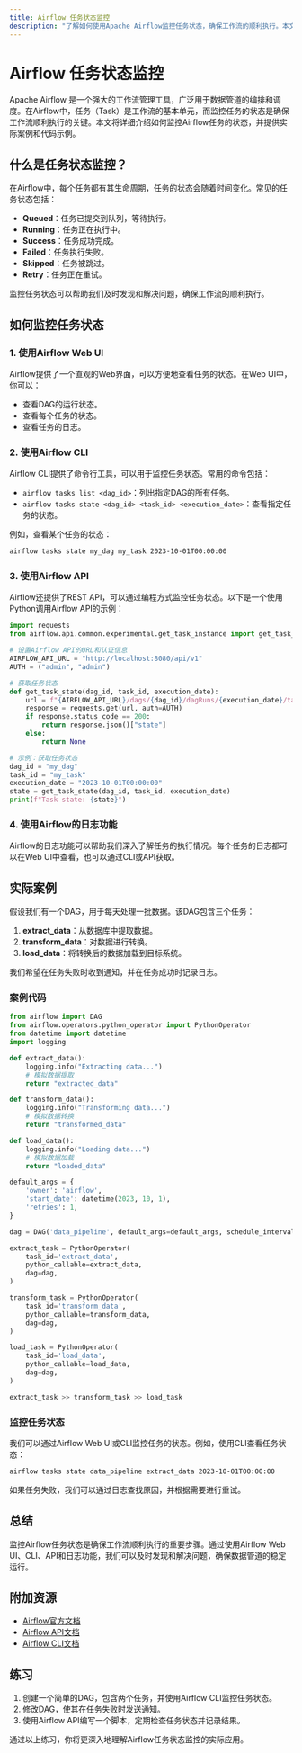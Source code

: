 ```yaml
---
title: Airflow 任务状态监控
description: "了解如何使用Apache Airflow监控任务状态，确保工作流的顺利执行。本文适合初学者，包含代码示例和实际案例。"
---
```


# Airflow 任务状态监控

Apache Airflow 是一个强大的工作流管理工具，广泛用于数据管道的编排和调度。在Airflow中，任务（Task）是工作流的基本单元，而监控任务的状态是确保工作流顺利执行的关键。本文将详细介绍如何监控Airflow任务的状态，并提供实际案例和代码示例。

## 什么是任务状态监控？

在Airflow中，每个任务都有其生命周期，任务的状态会随着时间变化。常见的任务状态包括：

- **Queued**：任务已提交到队列，等待执行。
- **Running**：任务正在执行中。
- **Success**：任务成功完成。
- **Failed**：任务执行失败。
- **Skipped**：任务被跳过。
- **Retry**：任务正在重试。

监控任务状态可以帮助我们及时发现和解决问题，确保工作流的顺利执行。

## 如何监控任务状态

### 1. 使用Airflow Web UI

Airflow提供了一个直观的Web界面，可以方便地查看任务的状态。在Web UI中，你可以：

- 查看DAG的运行状态。
- 查看每个任务的状态。
- 查看任务的日志。

### 2. 使用Airflow CLI

Airflow CLI提供了命令行工具，可以用于监控任务状态。常用的命令包括：

- `airflow tasks list <dag_id>`：列出指定DAG的所有任务。
- `airflow tasks state <dag_id> <task_id> <execution_date>`：查看指定任务的状态。

例如，查看某个任务的状态：

```bash
airflow tasks state my_dag my_task 2023-10-01T00:00:00
```

### 3. 使用Airflow API

Airflow还提供了REST API，可以通过编程方式监控任务状态。以下是一个使用Python调用Airflow API的示例：

```python
import requests
from airflow.api.common.experimental.get_task_instance import get_task_instance

# 设置Airflow API的URL和认证信息
AIRFLOW_API_URL = "http://localhost:8080/api/v1"
AUTH = ("admin", "admin")

# 获取任务状态
def get_task_state(dag_id, task_id, execution_date):
    url = f"{AIRFLOW_API_URL}/dags/{dag_id}/dagRuns/{execution_date}/taskInstances/{task_id}"
    response = requests.get(url, auth=AUTH)
    if response.status_code == 200:
        return response.json()["state"]
    else:
        return None

# 示例：获取任务状态
dag_id = "my_dag"
task_id = "my_task"
execution_date = "2023-10-01T00:00:00"
state = get_task_state(dag_id, task_id, execution_date)
print(f"Task state: {state}")
```

### 4. 使用Airflow的日志功能

Airflow的日志功能可以帮助我们深入了解任务的执行情况。每个任务的日志都可以在Web UI中查看，也可以通过CLI或API获取。

## 实际案例

假设我们有一个DAG，用于每天处理一批数据。该DAG包含三个任务：

1. **extract_data**：从数据库中提取数据。
2. **transform_data**：对数据进行转换。
3. **load_data**：将转换后的数据加载到目标系统。

我们希望在任务失败时收到通知，并在任务成功时记录日志。

### 案例代码

```python
from airflow import DAG
from airflow.operators.python_operator import PythonOperator
from datetime import datetime
import logging

def extract_data():
    logging.info("Extracting data...")
    # 模拟数据提取
    return "extracted_data"

def transform_data():
    logging.info("Transforming data...")
    # 模拟数据转换
    return "transformed_data"

def load_data():
    logging.info("Loading data...")
    # 模拟数据加载
    return "loaded_data"

default_args = {
    'owner': 'airflow',
    'start_date': datetime(2023, 10, 1),
    'retries': 1,
}

dag = DAG('data_pipeline', default_args=default_args, schedule_interval='@daily')

extract_task = PythonOperator(
    task_id='extract_data',
    python_callable=extract_data,
    dag=dag,
)

transform_task = PythonOperator(
    task_id='transform_data',
    python_callable=transform_data,
    dag=dag,
)

load_task = PythonOperator(
    task_id='load_data',
    python_callable=load_data,
    dag=dag,
)

extract_task >> transform_task >> load_task
```

### 监控任务状态

我们可以通过Airflow Web UI或CLI监控任务的状态。例如，使用CLI查看任务状态：

```bash
airflow tasks state data_pipeline extract_data 2023-10-01T00:00:00
```

如果任务失败，我们可以通过日志查找原因，并根据需要进行重试。

## 总结

监控Airflow任务状态是确保工作流顺利执行的重要步骤。通过使用Airflow Web UI、CLI、API和日志功能，我们可以及时发现和解决问题，确保数据管道的稳定运行。

## 附加资源

- [Airflow官方文档](https://airflow.apache.org/docs/)
- [Airflow API文档](https://airflow.apache.org/docs/apache-airflow/stable/stable-rest-api-ref.html)
- [Airflow CLI文档](https://airflow.apache.org/docs/apache-airflow/stable/cli-and-env-variables-ref.html)

## 练习

1. 创建一个简单的DAG，包含两个任务，并使用Airflow CLI监控任务状态。
2. 修改DAG，使其在任务失败时发送通知。
3. 使用Airflow API编写一个脚本，定期检查任务状态并记录结果。

通过以上练习，你将更深入地理解Airflow任务状态监控的实际应用。